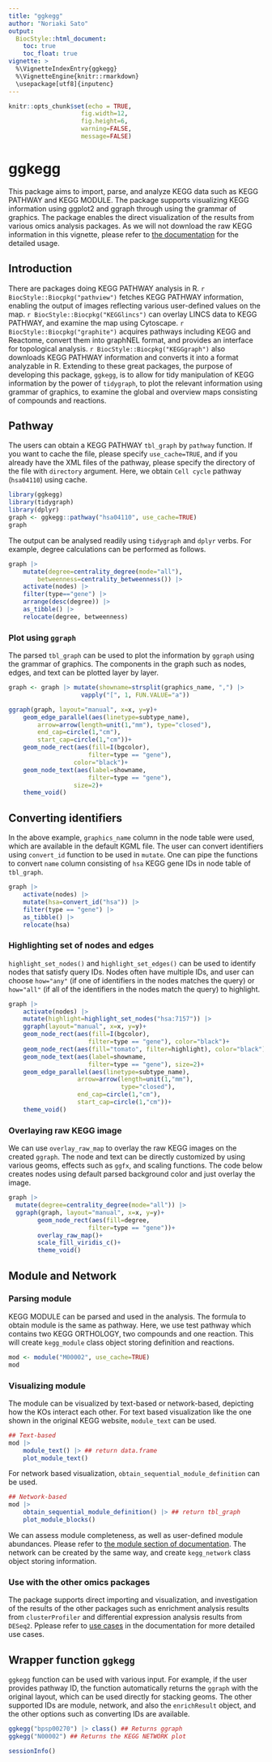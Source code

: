 ```yaml
---
title: "ggkegg"
author: "Noriaki Sato"
output:
  BiocStyle::html_document:
    toc: true
    toc_float: true
vignette: >
  %\VignetteIndexEntry{ggkegg}
  %\VignetteEngine{knitr::rmarkdown}
  \usepackage[utf8]{inputenc}
---
```


```r
knitr::opts_chunk$set(echo = TRUE,
                    fig.width=12,
                    fig.height=6,
                    warning=FALSE,
                    message=FALSE)
```

# ggkegg

This package aims to import, parse, and analyze KEGG data such as KEGG PATHWAY and KEGG MODULE. The package supports visualizing KEGG information using ggplot2 and ggraph through using the grammar of graphics. The package enables the direct visualization of the results from various omics analysis packages. As we will not download the raw KEGG information in this vignette, please refer to [the documentation](https://noriakis.github.io/software/ggkegg) for the detailed usage.

## Introduction

There are packages doing KEGG PATHWAY analysis in R. `r BiocStyle::Biocpkg("pathview")` fetches KEGG PATHWAY information, enabling the output of images reflecting various user-defined values on the map. `r BiocStyle::Biocpkg("KEGGlincs")` can overlay LINCS data to KEGG PATHWAY, and examine the map using Cytoscape. `r BiocStyle::Biocpkg("graphite")` acquires pathways including KEGG and Reactome, convert them into graphNEL format, and provides an interface for topological analysis. `r BiocStyle::Biocpkg("KEGGgraph")` also downloads KEGG PATHWAY information and converts it into a format analyzable in R. Extending to these great packages, the purpose of developing this package, `ggkegg`, is to allow for tidy manipulation of KEGG information by the power of `tidygraph`, to plot the relevant information using grammar of graphics, to examine the global and overview maps consisting of compounds and reactions.

## Pathway

The users can obtain a KEGG PATHWAY `tbl_graph` by `pathway` function. If you want to cache the file, please specify `use_cache=TRUE`, and if you already have the XML files of the pathway, please specify the directory of the file with `directory` argument. Here, we obtain `Cell cycle` pathway (`hsa04110`) using cache.

```r
library(ggkegg)
library(tidygraph)
library(dplyr)
graph <- ggkegg::pathway("hsa04110", use_cache=TRUE)
graph
```

The output can be analysed readily using `tidygraph` and `dplyr` verbs. For example, degree calculations can be performed as follows.

```r
graph |> 
    mutate(degree=centrality_degree(mode="all"),
        betweenness=centrality_betweenness()) |> 
    activate(nodes) |>
    filter(type=="gene") |>
    arrange(desc(degree)) |>
    as_tibble() |>
    relocate(degree, betweenness)
```

### Plot using `ggraph`

The parsed `tbl_graph` can be used to plot the information by `ggraph` using the grammar of graphics. The components in the graph such as nodes, edges, and text can be plotted layer by layer.

```r
graph <- graph |> mutate(showname=strsplit(graphics_name, ",") |>
                    vapply("[", 1, FUN.VALUE="a"))

ggraph(graph, layout="manual", x=x, y=y)+
    geom_edge_parallel(aes(linetype=subtype_name),
        arrow=arrow(length=unit(1,"mm"), type="closed"),
        end_cap=circle(1,"cm"),
        start_cap=circle(1,"cm"))+
    geom_node_rect(aes(fill=I(bgcolor),
                      filter=type == "gene"),
                  color="black")+
    geom_node_text(aes(label=showname,
                      filter=type == "gene"),
                  size=2)+
    theme_void()
```

## Converting identifiers

In the above example, `graphics_name` column in the node table were used, which are available in the default KGML file. The user can convert identifiers using `convert_id` function to be used in `mutate`. One can pipe the functions to convert `name` column consisting of `hsa` KEGG gene IDs in node table of `tbl_graph`.

```r
graph |>
    activate(nodes) |>
    mutate(hsa=convert_id("hsa")) |>
    filter(type == "gene") |>
    as_tibble() |>
    relocate(hsa)
```

### Highlighting set of nodes and edges

`highlight_set_nodes()` and `highlight_set_edges()` can be used to identify nodes that satisfy query IDs. Nodes often have multiple IDs, and user can choose `how="any"` (if one of identifiers in the nodes matches the query) or `how="all"` (if all of the identifiers in the nodes match the query) to highlight.

```r
graph |>
    activate(nodes) |>
    mutate(highlight=highlight_set_nodes("hsa:7157")) |>
    ggraph(layout="manual", x=x, y=y)+
    geom_node_rect(aes(fill=I(bgcolor),
                      filter=type == "gene"), color="black")+
    geom_node_rect(aes(fill="tomato", filter=highlight), color="black")+
    geom_node_text(aes(label=showname,
                      filter=type == "gene"), size=2)+
    geom_edge_parallel(aes(linetype=subtype_name),
                   arrow=arrow(length=unit(1,"mm"),
                               type="closed"),
                   end_cap=circle(1,"cm"),
                   start_cap=circle(1,"cm"))+
    theme_void()
```


### Overlaying raw KEGG image

We can use `overlay_raw_map` to overlay the raw KEGG images on the created `ggraph`.
The node and text can be directly customized by using various geoms, effects such as `ggfx`, and scaling functions.
The code below creates nodes using default parsed background color and just overlay the image.

```r
graph |>
  mutate(degree=centrality_degree(mode="all")) |>
  ggraph(graph, layout="manual", x=x, y=y)+
        geom_node_rect(aes(fill=degree,
                      filter=type == "gene"))+
        overlay_raw_map()+
        scale_fill_viridis_c()+
        theme_void()
```

## Module and Network

### Parsing module

KEGG MODULE can be parsed and used in the analysis. The formula to obtain module is the same as pathway. Here, we use test pathway which contains two KEGG ORTHOLOGY, two compounds and one reaction.
This will create `kegg_module` class object storing definition and reactions.

```r
mod <- module("M00002", use_cache=TRUE)
mod
```

### Visualizing module

The module can be visualized by text-based or network-based, depicting how the KOs interact each other.
For text based visualization like the one shown in the original KEGG website, `module_text` can be used.

```r
## Text-based
mod |>
    module_text() |> ## return data.frame
    plot_module_text()
```

For network based visualization, `obtain_sequential_module_definition` can be used.

```r
## Network-based
mod |>
    obtain_sequential_module_definition() |> ## return tbl_graph
    plot_module_blocks()
```

We can assess module completeness, as well as user-defined module abundances. Please refer to [the module section of documentation](https://noriakis.github.io/software/ggkegg/module.html). The network can be created by the same way, and create `kegg_network` class object storing information.

### Use with the other omics packages

The package supports direct importing and visualization, and investigation of the results of the other packages such as enrichment analysis results from `clusterProfiler` and differential expression analysis results from `DESeq2`. Pplease refer to [use cases](https://noriakis.github.io/software/ggkegg/usecases.html) in the documentation for more detailed use cases.

## Wrapper function `ggkegg`

`ggkegg` function can be used with various input. For example, if the user provides pathway ID, the function automatically returns the `ggraph` with the original layout, which can be used directly for stacking geoms. The other supported IDs are module, network, and also the `enrichResult` object, and the other options such as converting IDs are available.

```r
ggkegg("bpsp00270") |> class() ## Returns ggraph
ggkegg("N00002") ## Returns the KEGG NETWORK plot
```


```r
sessionInfo()
```